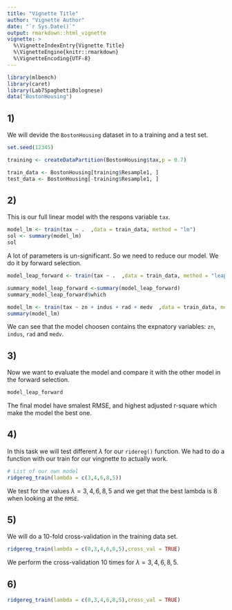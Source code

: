 ```yaml
---
title: "Vignette Title"
author: "Vignette Author"
date: "`r Sys.Date()`"
output: rmarkdown::html_vignette
vignette: >
  %\VignetteIndexEntry{Vignette Title}
  %\VignetteEngine{knitr::rmarkdown}
  %\VignetteEncoding{UTF-8}
---
```




```r
library(mlbench)
library(caret)
library(Lab7SpaghettiBolognese)
data("BostonHousing")
```


## 1)

We will devide the `BostonHousing` dataset in to a training and a test set.

```r
set.seed(12345)

training <- createDataPartition(BostonHousing$tax,p = 0.7)

train_data <- BostonHousing[training$Resample1, ]
test_data <- BostonHousing[-training$Resample1, ]
```




## 2)

This is our full linear model with the respons variable `tax`.

```r
model_lm <- train(tax ~ .  ,data = train_data, method = "lm")
sol <- summary(model_lm)
sol
```

A lot of parameters is un-significant. So we need to reduce our model. We do it by forward selection.


```r
model_leap_forward <- train(tax ~ .  ,data = train_data, method = "leapForward")

summary_model_leap_forward <-summary(model_leap_forward)
summary_model_leap_forward$which

model_lm <- train(tax ~ zn + indus + rad + medv  ,data = train_data, method = "lm")
summary(model_lm)


```

We can see that the model choosen contains the expnatory variables: `zn`, `indus`, `rad` and `medv`. 



## 3)

Now we want to evaluate the model and compare it with the other model in the forward selection.

```r
model_leap_forward

```

The final model have smalest RMSE, and highest adjusted r-square which make the model the best one. 




## 4)

In this task we will test different $\lambda$ for our `ridereg()` function. We had to do a function with our train for our vingnette to actually work.

```r
# List of our own model
ridgereg_train(lambda = c(3,4,6,8,5))

```

We test for the values $\lambda = 3,4,6,8, 5$ and we get that the best lambda is 8 when looking at the `RMSE`. 



## 5)

We will do a 10-fold cross-validation in the training data set. 


```r

ridgereg_train(lambda = c(0,3,4,6,8,5),cross_val = TRUE)

```


We perform the cross-validation 10 times for $\lambda = 3,4,6,8, 5$.


## 6)


```r

ridgereg_train(lambda = c(0,3,4,6,8,5),cross_val = TRUE)


```











